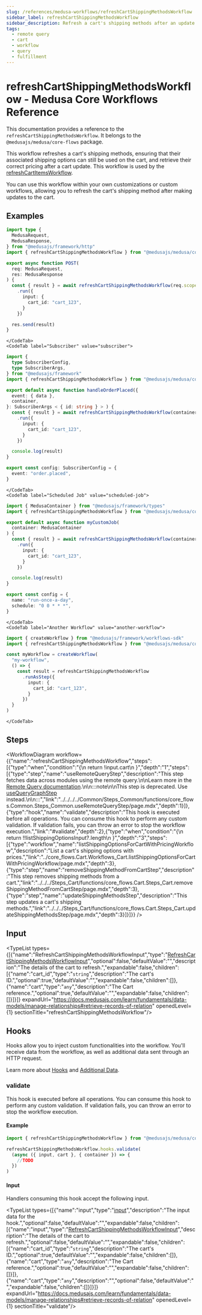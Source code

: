 ```yaml
---
slug: /references/medusa-workflows/refreshCartShippingMethodsWorkflow
sidebar_label: refreshCartShippingMethodsWorkflow
sidebar_description: Refresh a cart's shipping methods after an update.
tags:
  - remote query
  - cart
  - workflow
  - query
  - fulfillment
---
```



# refreshCartShippingMethodsWorkflow - Medusa Core Workflows Reference

This documentation provides a reference to the `refreshCartShippingMethodsWorkflow`. It belongs to the `@medusajs/medusa/core-flows` package.

This workflow refreshes a cart's shipping methods, ensuring that their associated shipping options can still be used on the cart,
and retrieve their correct pricing after a cart update. This workflow is used by the [refreshCartItemsWorkflow](../core_flows.Cart.Workflows_Cart.refreshCartItemsWorkflow/page.mdx).

You can use this workflow within your own customizations or custom workflows, allowing you to refresh the cart's shipping method after making updates to the cart.

<SourceCodeLink link="https://github.com/medusajs/medusa/blob/6f8ffcf53c709d40dfeb5980f3769cd0bb810e3e/packages/core/core-flows/src/cart/workflows/refresh-cart-shipping-methods.ts#L52" />

## Examples

<CodeTabs group="workflow-exection">
    <CodeTab label="API Route" value="api-route">
    
```ts title="src/api/workflow/route.ts"
import type {
  MedusaRequest,
  MedusaResponse,
} from "@medusajs/framework/http"
import { refreshCartShippingMethodsWorkflow } from "@medusajs/medusa/core-flows"

export async function POST(
  req: MedusaRequest,
  res: MedusaResponse
) {
  const { result } = await refreshCartShippingMethodsWorkflow(req.scope)
    .run({
      input: {
        cart_id: "cart_123",
      }
    })

  res.send(result)
}
```

    </CodeTab>
    <CodeTab label="Subscriber" value="subscriber">
    
```ts title="src/subscribers/order-placed.ts"
import {
  type SubscriberConfig,
  type SubscriberArgs,
} from "@medusajs/framework"
import { refreshCartShippingMethodsWorkflow } from "@medusajs/medusa/core-flows"

export default async function handleOrderPlaced({
  event: { data },
  container,
}: SubscriberArgs < { id: string } > ) {
  const { result } = await refreshCartShippingMethodsWorkflow(container)
    .run({
      input: {
        cart_id: "cart_123",
      }
    })

  console.log(result)
}

export const config: SubscriberConfig = {
  event: "order.placed",
}
```

    </CodeTab>
    <CodeTab label="Scheduled Job" value="scheduled-job">
    
```ts title="src/jobs/message-daily.ts"
import { MedusaContainer } from "@medusajs/framework/types"
import { refreshCartShippingMethodsWorkflow } from "@medusajs/medusa/core-flows"

export default async function myCustomJob(
  container: MedusaContainer
) {
  const { result } = await refreshCartShippingMethodsWorkflow(container)
    .run({
      input: {
        cart_id: "cart_123",
      }
    })

  console.log(result)
}

export const config = {
  name: "run-once-a-day",
  schedule: "0 0 * * *",
}
```

    </CodeTab>
    <CodeTab label="Another Workflow" value="another-workflow">
    
```ts title="src/workflows/my-workflow.ts"
import { createWorkflow } from "@medusajs/framework/workflows-sdk"
import { refreshCartShippingMethodsWorkflow } from "@medusajs/medusa/core-flows"

const myWorkflow = createWorkflow(
  "my-workflow",
  () => {
    const result = refreshCartShippingMethodsWorkflow
      .runAsStep({
        input: {
          cart_id: "cart_123",
        }
      })
  }
)
```

    </CodeTab>
  </CodeTabs>

## Steps

<WorkflowDiagram workflow={{"name":"refreshCartShippingMethodsWorkflow","steps":[{"type":"when","condition":"{\n      return !input.cart\n    }","depth":"1","steps":[{"type":"step","name":"useRemoteQueryStep","description":"This step fetches data across modules using the remote query.\n\nLearn more in the [Remote Query documentation](https://docs.medusajs.com/learn/fundamentals/module-links/query).\n\n:::note\n\nThis step is deprecated. Use [useQueryGraphStep](../../../../Common/Steps_Common/functions/core_flows.Common.Steps_Common.useQueryGraphStep/page.mdx) instead.\n\n:::","link":"../../../../Common/Steps_Common/functions/core_flows.Common.Steps_Common.useRemoteQueryStep/page.mdx","depth":1}]},{"type":"hook","name":"validate","description":"This hook is executed before all operations. You can consume this hook to perform any custom validation. If validation fails, you can throw an error to stop the workflow execution.","link":"#validate","depth":2},{"type":"when","condition":"{\n      return !!listShippingOptionsInput?.length\n    }","depth":"3","steps":[{"type":"workflow","name":"listShippingOptionsForCartWithPricingWorkflow","description":"List a cart's shipping options with prices.","link":"../core_flows.Cart.Workflows_Cart.listShippingOptionsForCartWithPricingWorkflow/page.mdx","depth":3},{"type":"step","name":"removeShippingMethodFromCartStep","description":"This step removes shipping methods from a cart.","link":"../../../Steps_Cart/functions/core_flows.Cart.Steps_Cart.removeShippingMethodFromCartStep/page.mdx","depth":3},{"type":"step","name":"updateShippingMethodsStep","description":"This step updates a cart's shipping methods.","link":"../../../Steps_Cart/functions/core_flows.Cart.Steps_Cart.updateShippingMethodsStep/page.mdx","depth":3}]}]}} />

## Input

<TypeList types={[{"name":"RefreshCartShippingMethodsWorkflowInput","type":"[RefreshCartShippingMethodsWorkflowInput](../../../../types/core_flows.RefreshCartShippingMethodsWorkflowInput/page.mdx)","optional":false,"defaultValue":"","description":"The details of the cart to refresh.","expandable":false,"children":[{"name":"cart_id","type":"`string`","description":"The cart's ID.","optional":true,"defaultValue":"","expandable":false,"children":[]},{"name":"cart","type":"`any`","description":"The Cart reference.","optional":true,"defaultValue":"","expandable":false,"children":[]}]}]} expandUrl="https://docs.medusajs.com/learn/fundamentals/data-models/manage-relationships#retrieve-records-of-relation" openedLevel={1} sectionTitle="refreshCartShippingMethodsWorkflow"/>

## Hooks

Hooks allow you to inject custom functionalities into the workflow. You'll receive data from the workflow, as well as additional data sent through an HTTP request.

Learn more about [Hooks](https://docs.medusajs.com/learn/fundamentals/workflows/workflow-hooks) and [Additional Data](https://docs.medusajs.com/learn/fundamentals/api-routes/additional-data).

### validate

This hook is executed before all operations. You can consume this hook to perform any custom validation. If validation fails, you can throw an error to stop the workflow execution.

#### Example

```ts
import { refreshCartShippingMethodsWorkflow } from "@medusajs/medusa/core-flows"

refreshCartShippingMethodsWorkflow.hooks.validate(
  (async ({ input, cart }, { container }) => {
    //TODO
  })
)
```

#### Input

Handlers consuming this hook accept the following input.

<TypeList types={[{"name":"input","type":"[input](../../../core_flows.Cart.Workflows_Cart/page.mdx#__type-12)","description":"The input data for the hook.","optional":false,"defaultValue":"","expandable":false,"children":[{"name":"input","type":"[RefreshCartShippingMethodsWorkflowInput](../../../../types/core_flows.RefreshCartShippingMethodsWorkflowInput/page.mdx)","description":"The details of the cart to refresh.","optional":false,"defaultValue":"","expandable":false,"children":[{"name":"cart_id","type":"`string`","description":"The cart's ID.","optional":true,"defaultValue":"","expandable":false,"children":[]},{"name":"cart","type":"`any`","description":"The Cart reference.","optional":true,"defaultValue":"","expandable":false,"children":[]}]},{"name":"cart","type":"`any`","description":"","optional":false,"defaultValue":"","expandable":false,"children":[]}]}]} expandUrl="https://docs.medusajs.com/learn/fundamentals/data-models/manage-relationships#retrieve-records-of-relation" openedLevel={1} sectionTitle="validate"/>
